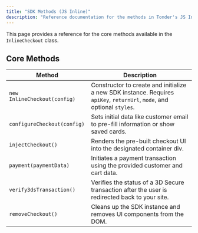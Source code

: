 ```yaml
---
title: "SDK Methods (JS Inline)"
description: "Reference documentation for the methods in Tonder's JS Inline SDK."
---
```


This page provides a reference for the core methods available in the `InlineCheckout` class.

## Core Methods

| Method                   | Description                                                                                         |
| ------------------------ | --------------------------------------------------------------------------------------------------- |
| `new InlineCheckout(config)` | Constructor to create and initialize a new SDK instance. Requires `apiKey`, `returnUrl`, `mode`, and optional `styles`. |
| `configureCheckout(config)`| Sets initial data like customer email to pre-fill information or show saved cards.                |
| `injectCheckout()`       | Renders the pre-built checkout UI into the designated container div.                                |
| `payment(paymentData)`   | Initiates a payment transaction using the provided customer and cart data.                           |
| `verify3dsTransaction()` | Verifies the status of a 3D Secure transaction after the user is redirected back to your site.       |
| `removeCheckout()`       | Cleans up the SDK instance and removes UI components from the DOM.                                  |